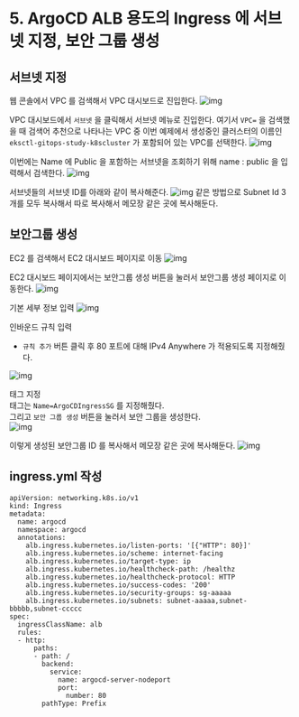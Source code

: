 # 5. ArgoCD ALB 용도의 Ingress 에 서브넷 지정, 보안 그룹 생성

## 서브넷 지정
웹 콘솔에서 VPC 를 검색해서 VPC 대시보드로 진입한다.
![img](https://raw.githubusercontent.com/chagchagchag/docs-argocd-setup-at-eks/main/pages/0-setup-access-tools/img/5-DEFINE-SUBNET-SECURITY-GROUP/1.png)
<br/>

VPC 대시보드에서 `서브넷` 을 클릭해서 서브넷 메뉴로 진입한다.
여기서 `VPC=` 을 검색했을 때 검색어 추천으로 나타나는 VPC 중 이번 예제에서 생성중인 클러스터의 이름인 `eksctl-gitops-study-k8scluster` 가 포함되어 있는 VPC를 선택한다.
![img](https://raw.githubusercontent.com/chagchagchag/docs-argocd-setup-at-eks/main/pages/0-setup-access-tools/img/5-DEFINE-SUBNET-SECURITY-GROUP/2.png)
<br/>

이번에는 Name 에 Public 을 포함하는 서브넷을 조회하기 위해 name : public 을 입력해서 검색한다.
![img](https://raw.githubusercontent.com/chagchagchag/docs-argocd-setup-at-eks/main/pages/0-setup-access-tools/img/5-DEFINE-SUBNET-SECURITY-GROUP/3.png)
<br/>

서브넷들의 서브넷 ID를 아래와 같이 복사해준다.
![img](https://raw.githubusercontent.com/chagchagchag/docs-argocd-setup-at-eks/main/pages/0-setup-access-tools/img/5-DEFINE-SUBNET-SECURITY-GROUP/4.png)
같은 방법으로 Subnet Id 3개를 모두 복사해서 따로 복사해서 메모장 같은 곳에 복사해둔다.
<br/>

## 보안그룹 생성
EC2 를 검색해서 EC2 대시보드 페이지로 이동
![img](https://raw.githubusercontent.com/chagchagchag/docs-argocd-setup-at-eks/main/pages/0-setup-access-tools/img/5-DEFINE-SUBNET-SECURITY-GROUP/5.png)
<br/>

EC2 대시보드 페이지에서는 보안그룹 생성 버튼을 눌러서 보안그룹 생성 페이지로 이동한다.
![img](https://raw.githubusercontent.com/chagchagchag/docs-argocd-setup-at-eks/main/pages/0-setup-access-tools/img/5-DEFINE-SUBNET-SECURITY-GROUP/6.png)
<br/>

기본 세부 정보 입력
![img](https://raw.githubusercontent.com/chagchagchag/docs-argocd-setup-at-eks/main/pages/0-setup-access-tools/img/5-DEFINE-SUBNET-SECURITY-GROUP/7.png)
<br/>

인바운드 규칙 입력
- `규칙 추가` 버튼 클릭 후 80 포트에 대해 IPv4 Anywhere 가 적용되도록 지정해줬다.

![img](https://raw.githubusercontent.com/chagchagchag/docs-argocd-setup-at-eks/main/pages/0-setup-access-tools/img/5-DEFINE-SUBNET-SECURITY-GROUP/8.png)
<br/>

태그 지정<br/>
태그는 `Name=ArgoCDIngressSG` 를 지정해줬다.<br/>
그리고 `보안 그룹 생성` 버튼을 눌러서 보안 그룹을 생성한다.<br/>
![img](https://raw.githubusercontent.com/chagchagchag/docs-argocd-setup-at-eks/main/pages/0-setup-access-tools/img/5-DEFINE-SUBNET-SECURITY-GROUP/9.png)
<br/>

이렇게 생성된 보안그룹 ID 를 복사해서 메모장 같은 곳에 복사해둔다.
![img](https://raw.githubusercontent.com/chagchagchag/docs-argocd-setup-at-eks/main/pages/0-setup-access-tools/img/5-DEFINE-SUBNET-SECURITY-GROUP/10.png)
<br/>

## ingress.yml 작성
```
apiVersion: networking.k8s.io/v1
kind: Ingress
metadata:
  name: argocd
  namespace: argocd
  annotations:
    alb.ingress.kubernetes.io/listen-ports: '[{"HTTP": 80}]'
    alb.ingress.kubernetes.io/scheme: internet-facing
    alb.ingress.kubernetes.io/target-type: ip
    alb.ingress.kubernetes.io/healthcheck-path: /healthz
    alb.ingress.kubernetes.io/healthcheck-protocol: HTTP
    alb.ingress.kubernetes.io/success-codes: '200'
    alb.ingress.kubernetes.io/security-groups: sg-aaaaa
    alb.ingress.kubernetes.io/subnets: subnet-aaaaa,subnet-bbbbb,subnet-ccccc
spec:
  ingressClassName: alb
  rules:
  - http:
      paths:
      - path: /
        backend:
          service:
            name: argocd-server-nodeport
            port:
              number: 80
        pathType: Prefix
```